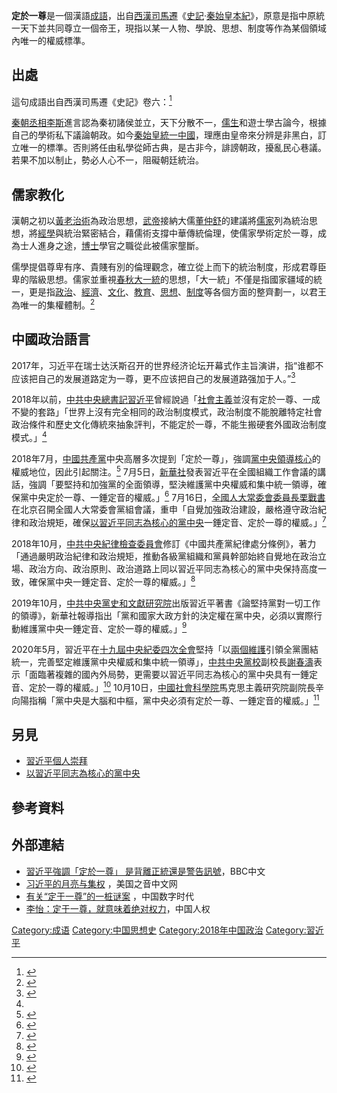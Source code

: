 {{wiktionary|定於一尊}}
'''定於一尊'''是一個漢語[[成語|成語]]，出自[[西漢|西漢]][[司馬遷|司馬遷]]《[[史記|史記]]·[[秦始皇|秦始皇]][[本紀|本紀]]》，原意是指中原統一天下並共同尊立一個帝王，現指以某一人物、學說、思想、制度等作為某個領域內唯一的權威標準。

== 出處 ==
{{wikisource|史記/卷006}}
{{seealso|焚書坑儒}}
這句成語出自西漢司馬遷《史記》卷六：<ref>{{cite web|title=定於一尊|url=https://pedia.cloud.edu.tw/Entry/Detail/?title=%E5%AE%9A%E6%96%BC%E4%B8%80%E5%B0%8A|publisher=中華民國教育部|work=教育部國語詞典重編本|accessdate=2020-11-05|archive-date=2020-05-28|archive-url=https://web.archive.org/web/20200528064635/https://pedia.cloud.edu.tw/Entry/Detail/?title=%E5%AE%9A%E6%96%BC%E4%B8%80%E5%B0%8A|dead-url=no}}</ref>
{{cquote|古者天下散亂，莫之能一，是以諸侯並作，語皆道古以害今，飾虛言以亂實，人善其所私學，以非上之所建立。'''今皇帝並有天下，別黑白而定一尊。'''私學而相與非法教，人聞令下，則各以其學議之，入則心非，出則巷議，誇主以為名，異取以為高，率群下以造謗。如此弗禁，則主勢降乎上，黨與成乎下。|司馬遷|《史記·秦始皇本紀》}}

[[秦朝|秦朝]][[丞相|丞相]][[李斯|李斯]]進言認為秦初諸侯並立，天下分散不一，[[儒生|儒生]]和遊士學古論今，根據自己的學術私下議論朝政。如今[[秦始皇|秦始皇]][[統一中國|統一中國]]，理應由皇帝來分辨是非黑白，訂立唯一的標準。否則將任由私學從師古典，是古非今，誹謗朝政，擾亂民心巷議。若果不加以制止，勢必人心不一，阻礙朝廷統治。

== 儒家教化 ==
{{seealso|罷黜百家，獨尊儒術}}
漢朝之初以[[黃老治術|黃老治術]]為政治思想，[[漢武帝|武帝]]接納大儒[[董仲舒|董仲舒]]的建議將[[儒家|儒家]]列為統治思想，將[[經學|經學]]與統治緊密結合，藉儒術支撐中華傳統倫理，使儒家學術定於一尊，成為士人進身之途，[[博士_(官職)|博士]]學官之職從此被儒家壟斷。

儒學提倡尊卑有序、貴賤有別的倫理觀念，確立從上而下的統治制度，形成君尊臣卑的階級思想。儒家並重視[[春秋_(书)|春秋]][[大一統|大一統]]的思想，「大一統」不僅是指國家疆域的統一，更是指[[政治|政治]]、[[經濟|經濟]]、[[文化|文化]]、[[教育|教育]]、[[思想|思想]]、[[制度|制度]]等各個方面的整齊劃一，以君王為唯一的集權體制。<ref>{{cite web|title=大一统|url=http://www.aisixiang.com/zhuanti/574.html|accessdate=2020-12-21|publisher=爱思想|archive-date=2020-06-27|archive-url=https://web.archive.org/web/20200627063500/http://www.aisixiang.com/zhuanti/574.html|dead-url=no}}</ref>

== 中國政治語言 ==
{{wikiquote|习近平#定于一尊|習近平：定於一尊}}
{{seealso|中共中央|l1=黨中央|中國共產黨中央領導集體|l2=黨中央領導集體|領導核心|以習近平同志為核心的黨中央}}

2017年，习近平在瑞士达沃斯召开的世界经济论坛开幕式作主旨演讲，指“谁都不应该把自己的发展道路定为一尊，更不应该把自己的发展道路强加于人。”<ref>{{cite news|title=习近平主席在世界经济论坛2017年年会开幕式上的主旨演讲（全文）|url=http://www.xinhuanet.com//world/2017-01/18/c_1120331545.htm|date=2017-01-18|publisher=新华网|accessdate=2021-04-22|archive-date=2021-01-24|archive-url=https://web.archive.org/web/20210124050433/http://www.xinhuanet.com/world/2017-01/18/c_1120331545.htm|dead-url=no}}</ref>

2018年以前，[[中共中央總書記|中共中央總書記]][[習近平|習近平]]曾經說過「[[社會主義|社會主義]]並沒有定於一尊、一成不變的套路」「世界上沒有完全相同的政治制度模式，政治制度不能脫離特定社會政治條件和歷史文化傳統來抽象評判，不能定於一尊，不能生搬硬套外國政治制度模式。」<ref name=bbc />

2018年7月，[[中國共產黨|中國共產黨]]中央高層多次提到「定於一尊」，強調[[黨中央|黨中央]][[領導核心|領導核心]]的權威地位，因此引起關注。<ref name=bbc>{{cite news|title=習近平強調「定於一尊」 是背離正統還是警告訊號|url=https://www.bbc.com/zhongwen/trad/chinese-news-44891034|publisher=BBC中文|date=2018-07-20|accessdate=2020-11-05}}</ref> 7月5日，[[新華社|新華社]]發表習近平在全國組織工作會議的講話，強調「要堅持和加強黨的全面領導，堅決維護黨中央權威和集中統一領導，確保黨中央定於一尊、一錘定音的權威。」<ref>{{cite news|title=人民日报评论员：加强党的组织体系建设——二论贯彻落实全国组织工作会议精神|url=http://www.gov.cn/xinwen/2018-07/05/content_5303861.htm|publisher=新华社|website=中国政府网|date=2018-07-06|accessdate=2020-11-05}}</ref> 7月16日，[[全國人大常委會委員長|全國人大常委會委員長]][[栗戰書|栗戰書]]在北京召開全國人大常委會黨組會議，重申「自覺加強政治建設，嚴格遵守政治紀律和政治規矩，確保[[以習近平同志為核心的黨中央|以習近平同志為核心的黨中央]]一錘定音、定於一尊的權威。」<ref>{{cite news|title=全国人大常委会党组围绕“历史使命、历史责任和我们的历史担当”进行集体学习 栗战书主持并讲话|url=http://www.xinhuanet.com/politics/leaders/2018-07/17/c_1123140114.htm|date=2018-07-17|accessdate=2020-11-05|publisher=新华网|archive-date=2020-12-17|archive-url=https://web.archive.org/web/20201217162837/http://www.xinhuanet.com/politics/leaders/2018-07/17/c_1123140114.htm|dead-url=no}}</ref>

2018年10月，[[中共中央紀律檢查委員會|中共中央紀律檢查委員會]]修訂《中國共產黨紀律處分條例》，著力「通過嚴明政治紀律和政治規矩，推動各級黨組織和黨員幹部始終自覺地在政治立場、政治方向、政治原則、政治道路上同以習近平同志為核心的黨中央保持高度一致，確保黨中央一錘定音、定於一尊的權威。」<ref>{{cite web|title=准确把握党的纪律建设的政治性时代性针对性|url=http://www.ccdi.gov.cn/lswh/lilun/201810/t20181029_182248.html|date=2018-10-31|accessdate=2020-11-05|publisher=中共中央纪律检查委员会}}</ref>

2019年10月，[[中共中央黨史和文獻研究院|中共中央黨史和文獻研究院]]出版習近平著書《論堅持黨對一切工作的領導》，新華社報導指出「黨和國家大政方針的決定權在黨中央，必須以實際行動維護黨中央一錘定音、定於一尊的權威。」<ref>{{cite news|title=习近平同志《论坚持党对一切工作的领导》出版发行|url=http://www.xinhuanet.com/politics/leaders/2019-10/27/c_1125158596.htm|publisher=新华网|date=2019-10-27|accessdate=2020-11-05|archive-date=2020-08-14|archive-url=https://web.archive.org/web/20200814231440/http://www.xinhuanet.com/politics/leaders/2019-10/27/c_1125158596.htm|dead-url=no}}</ref>

2020年5月，習近平在[[中國共產黨第十九屆中央紀律檢查委員會|十九屆中央紀委]][[中国共产党第十九届中央委员会第四次全体会议|四次全會]]堅持「以[[兩個維護|兩個維護]]引領全黨團結統一，完善堅定維護黨中央權威和集中統一領導」，[[中共中央黨校|中共中央黨校]]副校長[[謝春濤|謝春濤]]表示「面臨著複雜的國內外局勢，更需要以習近平同志為核心的黨中央具有一錘定音、定於一尊的權威。」<ref>{{cite news|author=谢春涛|title=坚持以“两个维护”引领全党团结统一|url=http://theory.people.com.cn/n1/2020/0521/c40531-31717670.html|publisher=中国共产党新闻网|journal=中国纪检监察报|date=2020-05-21|accessdate=2020-11-05}}</ref> 10月10日，[[中國社會科學院|中國社會科學院]]馬克思主義研究院副院長辛向陽指稱「黨中央是大腦和中樞，黨中央必須有定於一尊、一錘定音的權威。」<ref>{{cite news|author=辛向阳|title=把对三大规律的认识提高到一个新水平|url=http://www.npc.gov.cn/npc/c30834/202010/b660d71fe64641e1828a793ded27733d.shtml|publisher=全国人民代表大会|journal=人民日报|date=2020-10-10|accessdate=2020-11-05|archive-date=2020-10-26|archive-url=https://web.archive.org/web/20201026072153/http://www.npc.gov.cn/npc/c30834/202010/b660d71fe64641e1828a793ded27733d.shtml|dead-url=no}}</ref>

== 另見 ==
* [[習近平個人崇拜|習近平個人崇拜]]
* [[以習近平同志為核心的黨中央|以習近平同志為核心的黨中央]]

== 參考資料 ==
{{reflist|2}}

== 外部連結 ==
* [https://www.bbc.com/zhongwen/trad/chinese-news-44891034 習近平強調「定於一尊」 是背離正統還是警告訊號]，BBC中文
* [https://www.voachinese.com/a/xi-talks-about-the-moon-and-power-concentration-20200723/5514584.html 习近平的月亮与集权] {{Wayback|url=https://www.voachinese.com/a/xi-talks-about-the-moon-and-power-concentration-20200723/5514584.html |date=20200923071428 }}，美国之音中文网
* [https://chinadigitaltimes.net/chinese/588887.html 有关“定于一尊”的一桩谜案] {{Wayback|url=https://chinadigitaltimes.net/chinese/588887.html |date=20210421105131 }}，中国数字时代
* [https://www.hrichina.org/en/node/22192 李怡：定于一尊，就意味着绝对权力]，中国人权

{{DEFAULTSORT:D}}

[[Category:成语|Category:成语]]
[[Category:中国思想史|Category:中国思想史]]
[[Category:2018年中国政治|Category:2018年中国政治]]
[[Category:習近平|Category:習近平]]